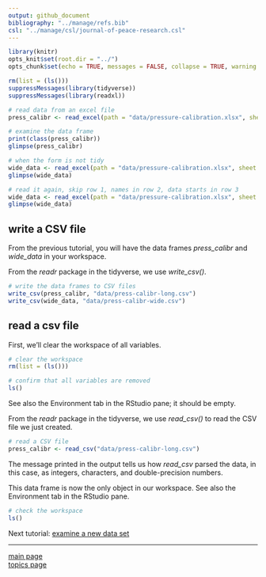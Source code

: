 ```yaml
---
output: github_document
bibliography: "../manage/refs.bib" 
csl: "../manage/csl/journal-of-peace-research.csl"
---
```


```r
library(knitr)
opts_knit$set(root.dir = "../")
opts_chunk$set(echo = TRUE, messages = FALSE, collapse = TRUE, warning = FALSE)

rm(list = (ls()))
suppressMessages(library(tidyverse))
suppressMessages(library(readxl))
```

```r
# read data from an excel file
press_calibr <- read_excel(path = "data/pressure-calibration.xlsx", sheet = "long form")

# examine the data frame
print(class(press_calibr))
glimpse(press_calibr)

# when the form is not tidy
wide_data <- read_excel(path = "data/pressure-calibration.xlsx", sheet = "wide form")
glimpse(wide_data)

# read it again, skip row 1, names in row 2, data starts in row 3
wide_data <- read_excel(path = "data/pressure-calibration.xlsx", sheet = "wide form", skip = 1)
glimpse(wide_data)
```

## write a CSV file

From the previous tutorial, you will have the data frames *press_calibr* and *wide_data* in your workspace. 

From the *readr* package in the tidyverse, we use *write_csv()*.

```r
# write the data frames to CSV files
write_csv(press_calibr, "data/press-calibr-long.csv")
write_csv(wide_data, "data/press-calibr-wide.csv")
```

## read a csv file 

First, we'll clear the workspace of all variables. 

```r
# clear the workspace
rm(list = (ls()))

# confirm that all variables are removed
ls()
```

See also the Environment tab in the RStudio pane; it should be empty.  

From the *readr* package in the tidyverse, we use *read_csv()* to read the CSV file we just created. 

```r
# read a CSV file
press_calibr <- read_csv("data/press-calibr-long.csv")
```

The message printed in the output tells us how  *read_csv* parsed the data, in this case, as integers, characters, and double-precision numbers. 

This data frame is now the only object in our workspace. See also the Environment tab in the RStudio pane.

```r
# check the workspace
ls()
```



Next tutorial: [examine a new data set](tut-0404_examine-new-data.md)

---

[main page](../README.md)<br> 
[topics page](../README-by-topic.md)



